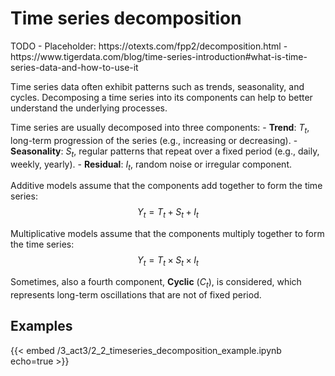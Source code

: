 # Time series decomposition
TODO - Placeholder: https://otexts.com/fpp2/decomposition.html - https://www.tigerdata.com/blog/time-series-introduction#what-is-time-series-data-and-how-to-use-it

Time series data often exhibit patterns such as trends, seasonality, and cycles.
Decomposing a time series into its components can help to better understand the underlying processes.

Time series are usually decomposed into three components:
- **Trend**: $T_t$, long-term progression of the series (e.g., increasing or decreasing).
- **Seasonality**: $S_t$, regular patterns that repeat over a fixed period (e.g., daily, weekly, yearly).
- **Residual**: $I_t$, random noise or irregular component.

Additive models assume that the components add together to form the time series:
$$ Y_t = T_t + S_t + I_t $$

Multiplicative models assume that the components multiply together to form the time series:
$$ Y_t = T_t \times S_t \times I_t $$

:::{.callout-note}
Sometimes, also a fourth component, **Cyclic** ($C_t$), is considered, which represents long-term oscillations that are not of fixed period.
:::

## Examples

{{< embed /3_act3/2_2_timeseries_decomposition_example.ipynb echo=true >}}
